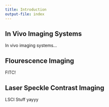 ```yaml
---
title: Introduction
output-file: index
---
```


## In Vivo Imaging Systems

In vivo imaging systems...

## Flourescence Imaging
FITC!

## Laser Speckle Contrast Imaging
LSCI Stuff yayyy

